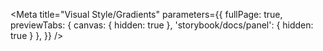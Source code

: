 

<Meta title="Visual Style/Gradients"  parameters={{
  fullPage: true,
  previewTabs: { canvas: { hidden: true }, 'storybook/docs/panel': { hidden: true } },
}} />

<Gradients />
